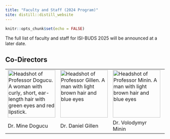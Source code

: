 ```yaml
---
title: "Faculty and Staff (2024 Program)"
site: distill::distill_website
---
```


```r
knitr::opts_chunk$set(echo = FALSE)

```

<!--The list of faculty and staff for ISI-BUDS 2022 can be found [here](faculty-staff-2022.html).--> The full list of faculty and staff for ISI-BUDS 2025 will be announced at a later date. 

<h2 id="faculty">Co-Directors</h2>
<table>
<tr>
<td><img src="images/mine-dogucu.jpeg" class="rounded-circle center mx-auto d-block" alt="Headshot of Professor Dogucu. A woman with curly, short, ear-length hair with green eyes and red lipstick." style="width:150px; margin-right;0%; margin-left:0%; display:block;"></td>


<td><img src="images/dan-gillen.jpeg" class="rounded-circle center mx-auto d-block" alt="Headshot of Professor Gillen. A man with light brown hair and blue eyes" style="width:150px; margin-right;0%; margin-left:0%; display:block;"></td>


<td><img src="images/vladimir-minin.jpeg" class="rounded-circle center mx-auto d-block" alt="Headshot of Professor Minin. A man with light brown hair and blue eyes" style="width:150px; margin-right;0%; margin-left:0%; display:block;"></td>

<td><img src="images/babak-shahbaba.jpeg" class="rounded-circle center mx-auto d-block" alt="Headshot of Professor Shahbaba. A man with dark/grey hair and brown eyes" style="width:150px; margin-right;0%; margin-left:0%; display:block;"></td>

</tr>

<tr class="odd">
<td>Dr. Mine Dogucu</td>
<td>Dr. Daniel Gillen</td>
<td>Dr. Volodymyr Minin</td>
<td>Dr. Babak Shahbaba</td>
</tr>

<tr class="header">


</tr>

</table>



<div class="sourceCode" id="cb1"><pre class="sourceCode r distill-force-highlighting-css"><code class="sourceCode r"></code></pre></div>
<!--radix_placeholder_article_footer-->
<!--/radix_placeholder_article_footer-->
</div>


